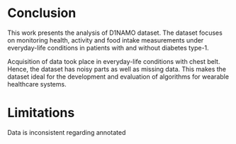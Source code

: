 # Conclusion

This work presents the analysis of D1NAMO dataset. The dataset focuses on monitoring health, activity and food intake measurements under everyday-life conditions in patients with and without diabetes type-1.

Acquisition of data took place in everyday-life conditions with chest belt. Hence, the dataset has noisy parts as well as missing data. This makes the dataset ideal for the development and evaluation of algorithms for wearable healthcare systems.

# Limitations

Data is inconsistent regarding annotated 
